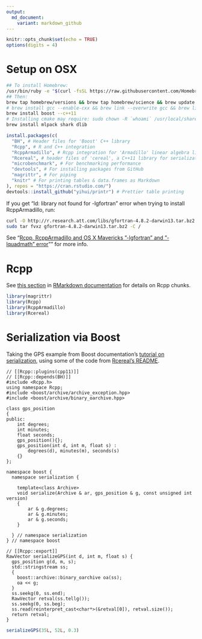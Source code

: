 ```yaml
---
output:
  md_document:
    variant: markdown_github
---
```

```r
knitr::opts_chunk$set(echo = TRUE)
options(digits = 4)
```

# Setup on OSX

```bash
## To install Homebrew:
/usr/bin/ruby -e "$(curl -fsSL https://raw.githubusercontent.com/Homebrew/install/master/install)"
## Then:
brew tap homebrew/versions && brew tap homebrew/science && brew update
# brew install gcc --enable-cxx && brew link --overwrite gcc && brew link cmake
brew install boost --c++11
# Installing cmake may require: sudo chown -R `whoami` /usr/local/share/man/man7
brew install mlpack shark dlib
```

```R
install.packages(c(
  "BH", # Header files for 'Boost' C++ library
  "Rcpp", # R and C++ integration
  "RcppArmadillo", # Rcpp integration for 'Armadillo' linear algebra library
  "Rcereal", # header files of 'cereal', a C++11 library for serialization
  "microbenchmark", # For benchmarking performance
  "devtools", # For installing packages from GitHub
  "magrittr", # For piping
  "knitr" # For printing tables & data.frames as Markdown
), repos = "https://cran.rstudio.com/")
devtools::install_github("yihui/printr") # Prettier table printing
```

If you get "ld: library not found for -lgfortran" error when trying to install RcppArmadillo, run:

```bash
curl -O http://r.research.att.com/libs/gfortran-4.8.2-darwin13.tar.bz2
sudo tar fvxz gfortran-4.8.2-darwin13.tar.bz2 -C /
```

See "[Rcpp, RcppArmadillo and OS X Mavericks "-lgfortran" and "-lquadmath" error](http://thecoatlessprofessor.com/programming/rcpp-rcpparmadillo-and-os-x-mavericks-lgfortran-and-lquadmath-error/)"" for more info.

# Rcpp

See [this section](http://rmarkdown.rstudio.com/authoring_knitr_engines.html#rcpp) in [RMarkdown documentation](http://rmarkdown.rstudio.com/) for details on Rcpp chunks.

```r
library(magrittr)
library(Rcpp)
library(RcppArmadillo)
library(Rcereal)
```

# Serialization via Boost

Taking the GPS example from Boost documentation's [tutorial on serialization](http://www.boost.org/doc/libs/1_62_0/libs/serialization/doc/tutorial.html), using some of the code from [Rcereal's README](https://github.com/wush978/Rcereal/blob/master/README.md#getting-started).

```Rcpp
// [[Rcpp::plugins(cpp11)]]
// [[Rcpp::depends(BH)]]
#include <Rcpp.h>
using namespace Rcpp;
#include <boost/archive/archive_exception.hpp>
#include <boost/archive/binary_oarchive.hpp>

class gps_position
{
public:
    int degrees;
    int minutes;
    float seconds;
    gps_position(){};
    gps_position(int d, int m, float s) :
        degrees(d), minutes(m), seconds(s)
    {}
};

namespace boost {
  namespace serialization {
  
    template<class Archive>
    void serialize(Archive & ar, gps_position & g, const unsigned int version)
    {
        ar & g.degrees;
        ar & g.minutes;
        ar & g.seconds;
    }
  
  } // namespace serialization
} // namespace boost

// [[Rcpp::export]]
RawVector serializeGPS(int d, int m, float s) {
  gps_position g(d, m, s);
  std::stringstream ss;
  {
    boost::archive::binary_oarchive oa(ss);
    oa << g;
  }
  ss.seekg(0, ss.end);
  RawVector retval(ss.tellg());
  ss.seekg(0, ss.beg);
  ss.read(reinterpret_cast<char*>(&retval[0]), retval.size());
  return retval;
}
```

```r
serializeGPS(35L, 52L, 0.3)
```